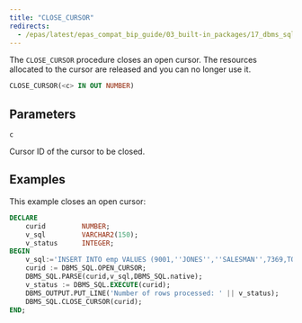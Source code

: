 ```yaml
---
title: "CLOSE_CURSOR"
redirects:
  - /epas/latest/epas_compat_bip_guide/03_built-in_packages/17_dbms_sql/04_close_cursor/ #generated for docs/epas/reorg-role-use-case-mode
---
```


The `CLOSE_CURSOR` procedure closes an open cursor. The resources allocated to the cursor are released and you can no longer use it.

```sql
CLOSE_CURSOR(<c> IN OUT NUMBER)
```

## Parameters

`c`

 Cursor ID of the cursor to be closed.

## Examples

This example closes an open cursor:

```sql
DECLARE
    curid         NUMBER;
    v_sql         VARCHAR2(150);
    v_status      INTEGER;
BEGIN
    v_sql:='INSERT INTO emp VALUES (9001,''JONES'',''SALESMAN'',7369,TO_DATE(''13-DEC-07'',''DD-MON-YY''),8500.00,1500.00,50)';
    curid := DBMS_SQL.OPEN_CURSOR;
    DBMS_SQL.PARSE(curid,v_sql,DBMS_SQL.native);
    v_status := DBMS_SQL.EXECUTE(curid);
    DBMS_OUTPUT.PUT_LINE('Number of rows processed: ' || v_status);
    DBMS_SQL.CLOSE_CURSOR(curid);
END;
```

